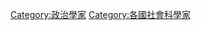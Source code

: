 {{Commonscat|Political scientists by country}}

[[Category:政治學家|Category:政治學家]]
[[Category:各國社會科學家|Category:各國社會科學家]]